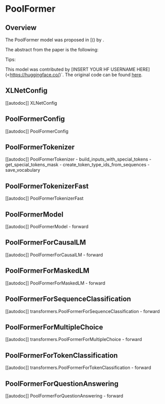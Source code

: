 <!--Copyright 2021 The HuggingFace Team. All rights reserved.

Licensed under the Apache License, Version 2.0 (the "License"); you may not use this file except in compliance with
the License. You may obtain a copy of the License at

http://www.apache.org/licenses/LICENSE-2.0

Unless required by applicable law or agreed to in writing, software distributed under the License is distributed on
an "AS IS" BASIS, WITHOUT WARRANTIES OR CONDITIONS OF ANY KIND, either express or implied. See the License for the
specific language governing permissions and limitations under the License.
-->

# PoolFormer

## Overview

The PoolFormer model was proposed in [<INSERT PAPER NAME HERE>(<INSERT PAPER LINK HERE>)  by <INSERT AUTHORS HERE>. <INSERT SHORT SUMMARY HERE>

The abstract from the paper is the following:

*<INSERT PAPER ABSTRACT HERE>*

Tips:

<INSERT TIPS ABOUT MODEL HERE>

This model was contributed by [INSERT YOUR HF USERNAME HERE](<https://huggingface.co/<INSERT YOUR HF USERNAME HERE>)`. The original code can be found [here](<INSERT LINK TO GITHUB REPO HERE>).

## XLNetConfig

[[autodoc]] XLNetConfig

## PoolFormerConfig

[[autodoc]] PoolFormerConfig


## PoolFormerTokenizer

[[autodoc]] PoolFormerTokenizer
    - build_inputs_with_special_tokens
    - get_special_tokens_mask
    - create_token_type_ids_from_sequences
    - save_vocabulary


## PoolFormerTokenizerFast

[[autodoc]] PoolFormerTokenizerFast


## PoolFormerModel

[[autodoc]] PoolFormerModel
    - forward


## PoolFormerForCausalLM

[[autodoc]] PoolFormerForCausalLM
    - forward


## PoolFormerForMaskedLM

[[autodoc]] PoolFormerForMaskedLM
    - forward


## PoolFormerForSequenceClassification

[[autodoc]] transformers.PoolFormerForSequenceClassification
    - forward

## PoolFormerForMultipleChoice

[[autodoc]] transformers.PoolFormerForMultipleChoice
    - forward


## PoolFormerForTokenClassification

[[autodoc]] transformers.PoolFormerForTokenClassification
    - forward


## PoolFormerForQuestionAnswering

[[autodoc]] PoolFormerForQuestionAnswering
    - forward